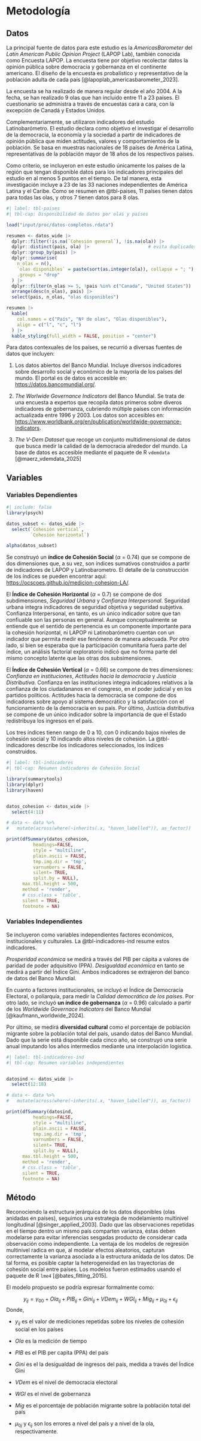 # Metodología

## Datos

La principal fuente de datos para este estudio es la *AmericasBarometer* del *Latin American Public Opinion Project* (LAPOP Lab), también conocida como Encuesta LAPOP. La encuesta tiene por objetivo recolectar datos la opinión pública sobre democracia y gobernanza en el continente americano. El diseño de la encuesta es probalístico y representativo de la población adulta de cada país [@lapoplab_americasbarometer_2023].

La encuesta se ha realizado de manera regular desde el año 2004. A la fecha, se han realizado 9 olas que han incluido entre 11 a 23 países. El cuestionario se administra a través de encuestas cara  a cara, con la excepción de Canadá y Estados Unidos.  

Complementariamente, se utilizaron indicadores del estudio Latinobarómetro. El estudio declara como objetivo el investigar el desarrollo de la democracia, la economía y la sociedad a partir de indicadores de opinión pública que miden actitudes, valores y comportamientos de la población. Se basa en muestras nacionales de 18 países de América Latina, representativas de la población mayor de 18 años de los respectivos países. 

Como criterio, se incluyeron en este estudio únicamente los países de la región que tengan disponible datos para los indicadores principales del estudio en al menos 5 puntos en el tiempo. De tal manera, esta investigación incluye a 23 de las 33 naciones independientes de América Latina y el Caribe. Como se resumen en @tbl-paises, 11 países tienen datos para todas las olas, y otros 7 tienen datos para 8 olas. 

```r
#| label: tbl-paises
#| tbl-cap: Disponibilidad de datos por olas y países

load("input/proc/datos-completos.rdata")

resumen <- datos_wide |>
  dplyr::filter(!is.na(`Cohesión general`), !is.na(ola)) |>
  dplyr::distinct(pais, ola) |>                      # evita duplicados país-año
  dplyr::group_by(pais) |>
  dplyr::summarise(
    n_olas = n(),
    `olas disponibles` = paste(sort(as.integer(ola)), collapse = "; "),
    .groups = "drop"
  ) |>
  dplyr::filter(n_olas >= 5, !pais %in% c("Canada", "United States")) |>
  arrange(desc(n_olas), pais) |>
  select(pais, n_olas, "olas disponibles")

resumen |>
  kable(
    col.names = c("País", "Nº de olas", "Olas disponibles"),
    align = c("l", "c", "l")
  ) |>
  kable_styling(full_width = FALSE, position = "center")
```

Para datos contexuales de los países, se recurrió a diversas fuentes de datos que incluyen:

1) Los datos abiertos del Banco Mundial. Incluye diversos indicadores sobre desarrollo social y económico de la mayoría de los países del mundo. El portal es de datos es accesible en: [https://datos.bancomundial.org/](https://datos.bancomundial.org/).

2) *The Worlwide Governance Indicators* del Banco Mundial. Se trata de una encuesta a expertos que recopila datos primeros sobre diveros indicadores de gobernanza, cubriendo múltiple países con información actualizada entre 1996 y 2003. Los datos son accesibles en: [https://www.worldbank.org/en/publication/worldwide-governance-indicators](https://www.worldbank.org/en/publication/worldwide-governance-indicators).

3) *The V-Dem Dataset* que recoge un conjunto multidimensional de datos que busca medir la calidad de la democracia alrededor del mundo. La base de datos es accesible mediante el paquete de R `vdemdata` [@maerz_vdemdata_2025]

## Variables

### Variables Dependientes

```r
#| include: false
library(psych)

datos_subset <- datos_wide |>
  select(`Cohesión vertical`,
         `Cohesión horizontal`)

alpha(datos_subset)
```


Se construyó un **índice de Cohesión Social** ($\alpha$ = 0.74) que se compone de dos dimensiones que, a su vez, son índices sumativos construidos a partir de indicadores de LAPOP y Latinobarometro. El detalle de la construcción de los índices se pueden encontrar aquí: [https://ocscoes.github.io/medicion-cohesion-LA/](https://ocscoes.github.io/medicion-cohesion-LA/).

El **Índice de Cohesión Horizontal** ($\alpha$ = 0.7) se compone de dos subdimensiones, *Seguridad Urbana* y *Confianza Interpersonal*. Seguridad urbana integra indicadores de seguridad objetiva y seguridad subjetiva. Confianza Interpersonal, en tanto, es un único indicador sobre que tan confiuable son las personas en general. Aunque conceptualmente se entiende que el sentido de pertenencia es un componente importante para la cohesión horizontal, ni LAPOP ni Latinobarómetro cuentan con un indicador que permita medir ese fenómeno de manera adecuada. Por otro lado, si bien se esperaba que la participación comunitaria fuera parte del índice, un análisis factorial exploratorio indicó que no forma parte del mismo concepto latente que las otras dos subsimensiones.

El **Índice de Cohesión Vertical** ($\alpha$ = 0.66) se compone de tres dimensiones: *Confianza en instituciones*, *Actitudes hacia la democracia* y *Justicia Distributiva*. Confianza en las instituciones integra indicadores relativos a la confianza de los ciudadananos en el congreso, en el poder judicial y en los partidos políticos. Actitudes hacia la democracia se compone de dos indicadores sobre apoyo al sistema democrático y la satisfacción con el funcionamiento de la democracia en su país. Por último, Justicia distributiva se compone de un único indicador sobre la importancia de que el Estado redistribuya los ingresos en el país. 

Los tres índices tienen rango de 0 a 10, con 0 indicando bajos niveles de cohesión social y 10 indicando altos niveles de cohesión. La @tbl-indicadores describe los indicadores seleccionados, los índices construidos. 

```r
#| label: tbl-indicadores
#| tbl-cap: Resumen indicadores de Cohesión Social

library(summarytools)
library(dplyr)
library(haven)


datos_cohesion <- datos_wide |>
  select(4:11)

# data <- data %>%
#   mutate(across(where(~inherits(.x, "haven_labelled")), as_factor))

print(dfSummary(datos_cohesion,
          headings=FALSE,
          style = "multiline",
          plain.ascii = FALSE,
          tmp.img.dir = 'tmp',
          varnumbers = FALSE,
          silent= TRUE,
          split.by = NULL),
      max.tbl.height = 500,
      method = 'render',
      # css.class = 'table',
      silent = TRUE,
      footnote = NA)
```
### Variables Independientes

Se incluyeron como variables independientes factores económicos, institucionales y culturales. La @tbl-indicadores-ind resume estos indicadores. 

*Prosperidad económica* se medirá a través del PIB per cápita a valores de paridad de poder adquisitivo (PPA). *Desigualdad económica* en tanto se medirá a partir del Índice Gini. Ambos indicadores se extrajeron del banco de datos del Banco Mundial.

En cuanto a factores institucionales, se incluyó el Índice de Democracia Electoral, o poliarquía, para medir la *Calidad democrática de los países*. Por otro lado, se incluyó **un índice de gobernanza** ($\alpha$ = 0.96)  calculado a partir de los *Worldwide Governace Indicators* del Banco Mundial [@kaufmann_worldwide_2024].

Por último, se medirá **diversidad cultural** como el porcentaje de población migrante sobre la población total del país, usando datos del Banco Mundial. Dado que la serie está disponible cada cinco año, se construyó una serie anual imputando los años intermedios mediante una interpolación logistica.

```r
#| label: tbl-indicadores-ind
#| tbl-cap: Resumen variables independientes


datosind <- datos_wide |>
  select(12:18)

# data <- data %>%
#   mutate(across(where(~inherits(.x, "haven_labelled")), as_factor))

print(dfSummary(datosind,
          headings=FALSE,
          style = "multiline",
          plain.ascii = FALSE,
          tmp.img.dir = 'tmp',
          varnumbers = FALSE,
          silent= TRUE,
          split.by = NULL),
      max.tbl.height = 500,
      method = 'render',
      # css.class = 'table',
      silent = TRUE,
      footnote = NA)
```

## Método

Reconociendo la estructura jerárquica de los datos disponibles (olas anidadas en países), seguimos una estrategia de modelamiento multinivel longitudinal [@singer_applied_2003].  Dado que las observaciones repetidas en el tiempo dentro un mismo país comparten varianza, éstas deben modelarse para evitar inferencias sesgadas producto de considerar cada observación como independiente. La ventaja de los modelos de regresión multinivel radica en que, al modelar efectos aleatorios, capturan correctamente la varianza asociada a la estructura anidada de los datos. De tal forma, es posible captar la heterogeneidad en las trayectorias de cohesión social entre países. Los modelos fueron estimados usando el paquete de R `lme4` [@bates_fitting_2015].

El modelo propuesto se podría expresar formalmente como:

$$
y_{ij} = \gamma_{00} + Ola_{ij} + PIB_{ij} + Gini_{ij} + VDem_{ij} + WGI_{ij} + Mig_{ij} + \mu_{0j} + \epsilon_{ij}
$$
Donde,

- $y_{ij}$ es el valor de mediciones repetidas sobre los niveles de cohesión social en los países

- $Ola$ es la medición de tiempo

- $PIB$ es el PIB per capita (PPA) del país

- $Gini$ es el la desigualdad de ingresos del país, medida a través del Índice Gini

- $VDem$ es el nivel de democracia electoral

- $WGI$ es el nivel de gobernanza

- $Mig$ es el porcentaje de población migrante sobre la población total del país

- $\mu_{0j}$ y $\epsilon_{ij}$ son los errores a nivel del país y a nivel de la ola, respectivamente. 




